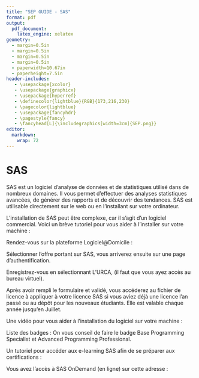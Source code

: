 ```yaml
---
title: "SEP GUIDE - SAS"
format: pdf
output:
  pdf_document:
    latex_engine: xelatex
geometry:
  - margin=0.5in
  - margin=0.5in
  - margin=0.5in
  - margin=0.5in
  - paperwidth=10.67in
  - paperheight=7.5in
header-includes:
   - \usepackage{xcolor}
   - \usepackage{graphicx}
   - \usepackage{hyperref}
   - \definecolor{lightblue}{RGB}{173,216,230} 
   - \pagecolor{lightblue}
   - \usepackage{fancyhdr}
   - \pagestyle{fancy}
   - \fancyhead[L]{\includegraphics[width=3cm]{SEP.png}}
editor:
  markdown:
    wrap: 72
---
```


\thispagestyle{empty}

```{=tex}
\vfill  
\begin{center}
Version 2023/24
\vspace*{-2cm}
\end{center}
```
```{=tex}
\newpage
\vspace*{-1cm}
```
<!-- Partie avec contenu Modifiable  -->

# SAS

SAS est un logiciel d'analyse de données et de statistiques utilisé dans de nombreux domaines. Il vous permet d'effectuer des analyses statistiques avancées, de générer des rapports et de découvrir des tendances. SAS est utilisable directement sur le web ou en l'installant sur votre ordinateur.
     
L'installation de SAS peut être complexe, car il s'agit d'un logiciel commercial. Voici un brève tutoriel pour vous aider à l'installer sur votre machine : 

Rendez-vous sur la plateforme Logiciel@Domicile : \url{https://lad.education-recherche.fr/liste_des_offres}

Sélectionner l'offre portant sur SAS, vous arriverez ensuite sur une page d'authentification.

Enregistrez-vous en sélectionnant L'URCA, (il faut que vous ayez accès au bureau virtuel).

Après avoir rempli le formulaire et validé, vous accéderez au fichier de licence à appliquer à votre licence SAS si vous aviez déjà une licence l'an passé ou au dépôt pour les nouveaux étudiants. Elle est valable chaque année jusqu'en Juillet.
   
Une vidéo pour vous aider à l'installation du logiciel sur votre machine : 
\url{https://www.youtube.com/watch?v=614-BmZiytQ&ab_channel=ZigZag}
     
Liste des badges : On vous conseil de faire le badge Base Programming Specialist et Advanced Programming Professional.
\url{https://www.sas.com/fr_fr/certification/training-exam-preparation.html#7932a839-16a0-477e-bb9b-e987a5a60428}
      
Un tutoriel pour accéder aux e-learning SAS afin de se préparer aux certifications : 
\url{https://www.youtube.com/watch?v=GFoFGC60G64&ab_channel=SASSoftwareFrance}
      
Vous avez l'accès à SAS OnDemand (en ligne) sur cette adresse : 
\url{https://welcome.oda.sas.com/}